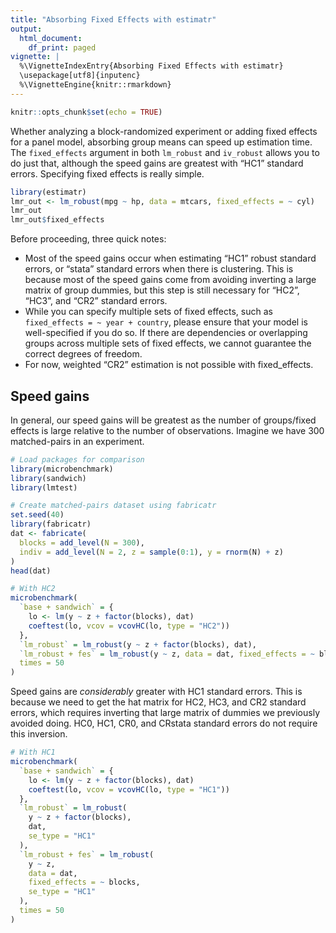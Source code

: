 ```yaml
---
title: "Absorbing Fixed Effects with estimatr"
output:
  html_document:
    df_print: paged
vignette: |
  %\VignetteIndexEntry{Absorbing Fixed Effects with estimatr}
  \usepackage[utf8]{inputenc}
  %\VignetteEngine{knitr::rmarkdown}
---
```


```r
knitr::opts_chunk$set(echo = TRUE)
```

Whether analyzing a block-randomized experiment or adding fixed effects for a panel model, absorbing group means can speed up estimation time. The `fixed_effects` argument in both `lm_robust` and `iv_robust` allows you to do just that, although the speed gains are greatest with "HC1" standard errors. Specifying fixed effects is really simple.

```r
library(estimatr)
lmr_out <- lm_robust(mpg ~ hp, data = mtcars, fixed_effects = ~ cyl)
lmr_out
lmr_out$fixed_effects
```

Before proceeding, three quick notes:

* Most of the speed gains occur when estimating "HC1" robust standard errors, or "stata" standard errors when there is clustering. This is because most of the speed gains come from avoiding inverting a large matrix of group dummies, but this step is still necessary for "HC2", "HC3", and "CR2" standard errors.
* While you can specify multiple sets of fixed effects, such as `fixed_effects = ~ year + country`, please ensure that your model is well-specified if you do so. If there are dependencies or overlapping groups across multiple sets of fixed effects, we cannot guarantee the correct degrees of freedom.
* For now, weighted "CR2" estimation is not possible with fixed_effects.

## Speed gains

In general, our speed gains will be greatest as the number of groups/fixed effects is large relative to the number of observations. Imagine we have 300 matched-pairs in an experiment.

```r
# Load packages for comparison
library(microbenchmark)
library(sandwich)
library(lmtest)

# Create matched-pairs dataset using fabricatr
set.seed(40)
library(fabricatr)
dat <- fabricate(
  blocks = add_level(N = 300),
  indiv = add_level(N = 2, z = sample(0:1), y = rnorm(N) + z)
)
head(dat)

# With HC2
microbenchmark(
  `base + sandwich` = {
    lo <- lm(y ~ z + factor(blocks), dat)
    coeftest(lo, vcov = vcovHC(lo, type = "HC2"))
  },
  `lm_robust` = lm_robust(y ~ z + factor(blocks), dat),
  `lm_robust + fes` = lm_robust(y ~ z, data = dat, fixed_effects = ~ blocks),
  times = 50
)
```

Speed gains are *considerably* greater with HC1 standard errors. This is because we need to get the hat matrix for HC2, HC3, and CR2 standard errors, which requires inverting that large matrix of dummies we previously avoided doing. HC0, HC1, CR0, and CRstata standard errors do not require this inversion.

```r
# With HC1
microbenchmark(
  `base + sandwich` = {
    lo <- lm(y ~ z + factor(blocks), dat)
    coeftest(lo, vcov = vcovHC(lo, type = "HC1"))
  },
  `lm_robust` = lm_robust(
    y ~ z + factor(blocks),
    dat,
    se_type = "HC1"
  ),
  `lm_robust + fes` = lm_robust(
    y ~ z, 
    data = dat,
    fixed_effects = ~ blocks,
    se_type = "HC1"
  ),
  times = 50
)
```
